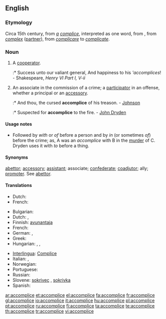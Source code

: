 ==English==

===Etymology===
Circa 15th century, from ''[[a]]'' ''[[complice]]'', interpreted as one word, from {{etyl|fro}}, from {{LL.}} ''[[complex]]'' ([[partner]]), from {{etyl|la}} ''[[complicare]]'' to ''[[complicate]]''.

===Noun===
{{wikipedia|accomplice|accomplice (crime)}}
{{en-noun}}

# {{rare}} A [[cooperator]].
#:* Success unto our valiant general, And happiness to his '''accomplices''! - Shakespeare, ''Henry VI Part I, V-ii''
# {{legal}} An associate in the commission of a crime; a [[participator]] in an offense, whether a principal or an [[accessory]].
#:* And thou, the cursed '''accomplice''' of his treason. - [[Johnson]]
#:* Suspected for '''accomplice''' to the fire. - [[w:John Dryden|John Dryden]]

====Usage notes====
* Followed by ''with'' or ''of'' before a person and by ''in'' (or sometimes ''of'') before the crime; as, A was an ''accomplice'' with B in the [[murder]] of C. Dryden uses it with ''to'' before a thing.

====Synonyms====
[[abettor]]; [[accessory]]; [[assistant]]; associate; [[confederate]]; [[coadjutor]]; ally; [[promoter]]. See [[abettor]].

====Translations====
{{trans-top|a cooperator}}
* Dutch: {{t-|nl|handlanger|m}}
* French: {{t+|fr|complice|m}}
{{trans-mid}}
{{trans-bottom}}

{{trans-top|an associate in the commission of a crime}}
* Bulgarian: {{t|bg|съучастник|sc=Cyrl}}
* Dutch: {{t-|nl|medeplichtige|m|f}}, {{t-|nl|handlanger|m}}
* Finnish: [[avunantaja]]
* French: {{t+|fr|complice|m}}
* German: {{t-|de|Mittäter|m}}, {{t+|de|Komplize|m}}
* Greek: {{t+|el|συνεργός|m|tr=synergós|sc=Grek}}
* Hungarian: {{t|hu|bűnrészes}}, {{t|hu|bűntárs}}, {{t+|hu|cinkos}}
{{trans-mid}}
* [[Interlingua]]: [[Complice]]
* Italian: {{t+|it|accomplice}}, {{t+|it|correo|m}}
* Norwegian: {{t-|no|medskyldig}}
* Portuguese: {{t+|pt|cúmplice|m|f}}
* Russian: {{t+|ru|соучастник|m|tr=souástnik|sc=Cyrl}}
* Slovene: [[sokrivec]] {{m}}, [[sokrivka]] {{f}}
* Spanish: {{t-|es|cómplice}}
{{trans-bottom}}

[[ar:accomplice]]
[[et:accomplice]]
[[el:accomplice]]
[[fa:accomplice]]
[[fr:accomplice]]
[[gl:accomplice]]
[[io:accomplice]]
[[it:accomplice]]
[[hu:accomplice]]
[[pl:accomplice]]
[[pt:accomplice]]
[[ru:accomplice]]
[[fi:accomplice]]
[[ta:accomplice]]
[[te:accomplice]]
[[th:accomplice]]
[[tr:accomplice]]
[[vi:accomplice]]